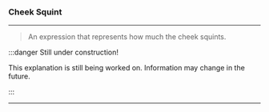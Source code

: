 ### Cheek Squint

***

> An expression that represents how much 
> the cheek squints.

:::danger Still under construction!

This explanation is still being worked on. 
Information may change in the future.

:::

***